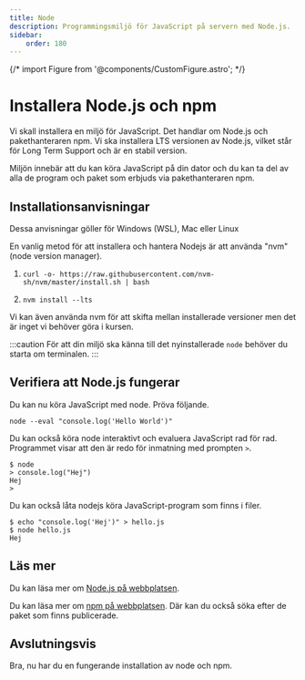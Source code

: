 ```yaml
---
title: Node 
description: Programmingsmiljö för JavaScript på servern med Node.js.
sidebar:
    order: 180
---
```


{/* import Figure from '@components/CustomFigure.astro'; */}

<YouTube id="S9P1MQqatZs" />


<CustomFigure
  src={nodejslogo}
  alt="Node.js Logo"
  caption="This is the Node.js logo"
  width={200}
  height={300}
/>



Installera Node.js och npm
===================================

Vi skall installera en miljö för JavaScript. Det handlar om Node.js och pakethanteraren npm. Vi ska installera LTS versionen av Node.js, vilket står för Long Term Support och är en stabil version.

Miljön innebär att du kan köra JavaScript på din dator och du kan ta del av alla de program och paket som erbjuds via pakethanteraren npm.



Installationsanvisningar
-------------------------------

Dessa anvisningar göller för Windows (WSL), Mac eller Linux

En vanlig metod för att installera och hantera Nodejs är att använda "nvm" (node version manager).
<Steps>

1. ```console title="Hämta nvm med cURL"
   curl -o- https://raw.githubusercontent.com/nvm-sh/nvm/master/install.sh | bash
   ```

   

2. ```console title="Installera senaste LTS versionen"
   nvm install --lts
   ```

</Steps>

Vi kan även använda nvm för att skifta mellan installerade versioner men det är inget vi behöver göra i kursen.

:::caution
För att din miljö ska känna till det nyinstallerade `node` behöver du starta om terminalen.
:::

Verifiera att Node.js fungerar
-------------------------------

Du kan nu köra JavaScript med node. Pröva följande.

```console title="Skriv ut 'Hello World' med node"
node --eval "console.log('Hello World')"
```

Du kan också köra node interaktivt och evaluera JavaScript rad för rad. Programmet visar att den är redo för inmatning med prompten `>`.


```console title="Starta node interaktivt"
$ node
> console.log("Hej")
Hej
>
```

Du kan också låta nodejs köra JavaScript-program som finns i filer.

```console title="Exekvera JavaScript från en fil"
$ echo "console.log('Hej')" > hello.js
$ node hello.js
Hej
```



Läs mer
-------------------------------

Du kan läsa mer om [Node.js på webbplatsen](https://nodejs.org/).

Du kan läsa mer om [npm på webbplatsen](https://www.npmjs.com/). Där kan du också söka efter de paket som finns publicerade.



Avslutningsvis
----------------------------

Bra, nu har du en fungerande installation av node och npm.